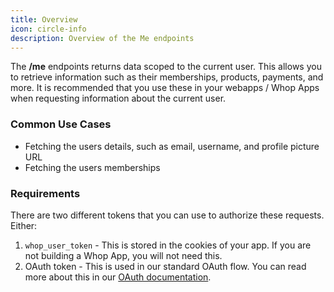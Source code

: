 ```yaml
---
title: Overview
icon: circle-info
description: Overview of the Me endpoints
---
```


The **/me** endpoints returns data scoped to the current user. This allows you to retrieve information such as their memberships, products, payments, and more. It is recommended that you use these in your webapps / Whop Apps when requesting information about the current user.

### Common Use Cases

- Fetching the users details, such as email, username, and profile picture URL
- Fetching the users memberships

### Requirements

There are two different tokens that you can use to authorize these requests. Either:

1. `whop_user_token` - This is stored in the cookies of your app. If you are not building a Whop App, you will not need this.
2. OAuth token - This is used in our standard OAuth flow. You can read more about this in our [OAuth documentation](/oauth).
